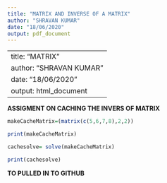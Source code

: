 ```yaml
---
title: "MATRIX AND INVERSE OF A MATRIX"
author: "SHRAVAN KUMAR"
date: "18/06/2020"
output: pdf_document
---
```


---
title: "MATRIX"
author: "SHRAVAN KUMAR"
date: "18/06/2020"
output: html_document
---


**ASSIGMENT ON CACHING THE INVERS OF MATRIX **

```r

makeCacheMatrix=(matrix(c(5,6,7,8),2,2))

print(makeCacheMatrix)

cachesolve= solve(makeCacheMatrix)

print(cachesolve)

```

**TO PULLED IN TO GITHUB**
